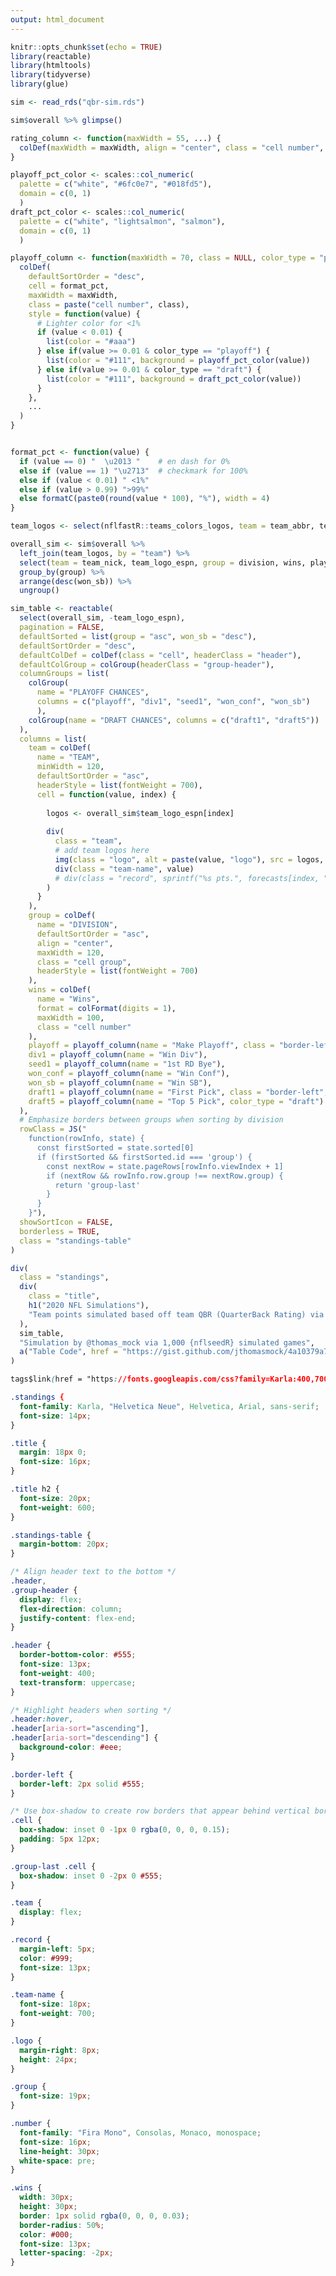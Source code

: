 ```yaml
---
output: html_document
---
```


```r
knitr::opts_chunk$set(echo = TRUE)
library(reactable)
library(htmltools)
library(tidyverse)
library(glue)

sim <- read_rds("qbr-sim.rds")

sim$overall %>% glimpse()
```


```r
rating_column <- function(maxWidth = 55, ...) {
  colDef(maxWidth = maxWidth, align = "center", class = "cell number", ...)
}

playoff_pct_color <- scales::col_numeric(
  palette = c("white", "#6fc0e7", "#018fd5"), 
  domain = c(0, 1)
  )
draft_pct_color <- scales::col_numeric(
  palette = c("white", "lightsalmon", "salmon"), 
  domain = c(0, 1)
  )

playoff_column <- function(maxWidth = 70, class = NULL, color_type = "playoff", ...) {
  colDef(
    defaultSortOrder = "desc",
    cell = format_pct,
    maxWidth = maxWidth,
    class = paste("cell number", class),
    style = function(value) {
      # Lighter color for <1%
      if (value < 0.01) {
        list(color = "#aaa")
      } else if(value >= 0.01 & color_type == "playoff") {
        list(color = "#111", background = playoff_pct_color(value))
      } else if(value >= 0.01 & color_type == "draft") {
        list(color = "#111", background = draft_pct_color(value))
      }
    },
    ...
  )
}


format_pct <- function(value) {
  if (value == 0) "  \u2013 "    # en dash for 0%
  else if (value == 1) "\u2713"  # checkmark for 100%
  else if (value < 0.01) " <1%"
  else if (value > 0.99) ">99%"
  else formatC(paste0(round(value * 100), "%"), width = 4)
}

```

```r

team_logos <- select(nflfastR::teams_colors_logos, team = team_abbr, team_nick, team_logo_espn)

overall_sim <- sim$overall %>%
  left_join(team_logos, by = "team") %>% 
  select(team = team_nick, team_logo_espn, group = division, wins, playoff:draft5) %>% 
  group_by(group) %>% 
  arrange(desc(won_sb)) %>% 
  ungroup()

sim_table <- reactable(
  select(overall_sim, -team_logo_espn),
  pagination = FALSE,
  defaultSorted = list(group = "asc", won_sb = "desc"),
  defaultSortOrder = "desc",
  defaultColDef = colDef(class = "cell", headerClass = "header"),
  defaultColGroup = colGroup(headerClass = "group-header"),
  columnGroups = list(
    colGroup(
      name = "PLAYOFF CHANCES", 
      columns = c("playoff", "div1", "seed1", "won_conf", "won_sb")
      ),
    colGroup(name = "DRAFT CHANCES", columns = c("draft1", "draft5"))
  ),
  columns = list(
    team = colDef(
      name = "TEAM",
      minWidth = 120,
      defaultSortOrder = "asc",
      headerStyle = list(fontWeight = 700),
      cell = function(value, index) {
        
        logos <- overall_sim$team_logo_espn[index]
        
        div(
          class = "team",
          # add team logos here
          img(class = "logo", alt = paste(value, "logo"), src = logos, height = "24px"),
          div(class = "team-name", value)
          # div(class = "record", sprintf("%s pts.", forecasts[index, "points"]))
        )
      }
    ),
    group = colDef(
      name = "DIVISION",
      defaultSortOrder = "asc",
      align = "center",
      maxWidth = 120,
      class = "cell group",
      headerStyle = list(fontWeight = 700)
    ),
    wins = colDef(
      name = "Wins",
      format = colFormat(digits = 1),
      maxWidth = 100,
      class = "cell number"
    ),
    playoff = playoff_column(name = "Make Playoff", class = "border-left", maxWidth = 75),
    div1 = playoff_column(name = "Win Div"),
    seed1 = playoff_column(name = "1st RD Bye"),
    won_conf = playoff_column(name = "Win Conf"),
    won_sb = playoff_column(name = "Win SB"),
    draft1 = playoff_column(name = "First Pick", class = "border-left", color_type = "draft"),
    draft5 = playoff_column(name = "Top 5 Pick", color_type = "draft")
  ),
  # Emphasize borders between groups when sorting by division
  rowClass = JS("
    function(rowInfo, state) {
      const firstSorted = state.sorted[0]
      if (firstSorted && firstSorted.id === 'group') {
        const nextRow = state.pageRows[rowInfo.viewIndex + 1]
        if (nextRow && rowInfo.row.group !== nextRow.group) {
          return 'group-last'
        }
      }
    }"),
  showSortIcon = FALSE,
  borderless = TRUE,
  class = "standings-table"
)

div(
  class = "standings",
  div(
    class = "title",
    h1("2020 NFL Simulations"),
    "Team points simulated based off team QBR (QuarterBack Rating) via {nflseedR}"
  ),
  sim_table,
  "Simulation by @thomas_mock via 1,000 {nflseedR} simulated games",
  a("Table Code", href = "https://gist.github.com/jthomasmock/4a10379a7508b6a2eabde89772daf5f2")
)
```

```css

tags$link(href = "https://fonts.googleapis.com/css?family=Karla:400,700|Fira+Mono&display=fallback", rel = "stylesheet")

.standings {
  font-family: Karla, "Helvetica Neue", Helvetica, Arial, sans-serif;
  font-size: 14px;
}

.title {
  margin: 18px 0;
  font-size: 16px;
}

.title h2 {
  font-size: 20px;
  font-weight: 600;
}

.standings-table {
  margin-bottom: 20px;
}

/* Align header text to the bottom */
.header,
.group-header {
  display: flex;
  flex-direction: column;
  justify-content: flex-end;
}

.header {
  border-bottom-color: #555;
  font-size: 13px;
  font-weight: 400;
  text-transform: uppercase;
}

/* Highlight headers when sorting */
.header:hover,
.header[aria-sort="ascending"],
.header[aria-sort="descending"] {
  background-color: #eee;
}

.border-left {
  border-left: 2px solid #555;
}

/* Use box-shadow to create row borders that appear behind vertical borders */
.cell {
  box-shadow: inset 0 -1px 0 rgba(0, 0, 0, 0.15);
  padding: 5px 12px;
}

.group-last .cell {
  box-shadow: inset 0 -2px 0 #555;
}

.team {
  display: flex;
}

.record {
  margin-left: 5px;
  color: #999;
  font-size: 13px;
}

.team-name {
  font-size: 18px;
  font-weight: 700;
}

.logo {
  margin-right: 8px;
  height: 24px;
}

.group {
  font-size: 19px;
}

.number {
  font-family: "Fira Mono", Consolas, Monaco, monospace;
  font-size: 16px;
  line-height: 30px;
  white-space: pre;
}

.wins {
  width: 30px;
  height: 30px;
  border: 1px solid rgba(0, 0, 0, 0.03);
  border-radius: 50%;
  color: #000;
  font-size: 13px;
  letter-spacing: -2px;
}

```

